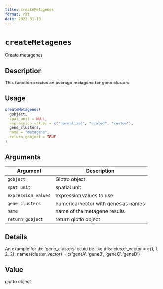 ```yaml
--- 
title: createMetagenes 
format: rst 
date: 2023-01-19 
--- 
```

# `createMetagenes`

Create metagenes


## Description

This function creates an average metagene for gene clusters.


## Usage

```r
createMetagenes(
  gobject,
  spat_unit = NULL,
  expression_values = c("normalized", "scaled", "custom"),
  gene_clusters,
  name = "metagene",
  return_gobject = TRUE
)
```


## Arguments

Argument      |Description
------------- |----------------
`gobject`     |     Giotto object
`spat_unit`     |     spatial unit
`expression_values`     |     expression values to use
`gene_clusters`     |     numerical vector with genes as names
`name`     |     name of the metagene results
`return_gobject`     |     return giotto object


## Details

An example for the 'gene_clusters' could be like this:
 cluster_vector = c(1, 1, 2, 2); names(cluster_vector) = c('geneA', 'geneB', 'geneC', 'geneD')


## Value

giotto object



